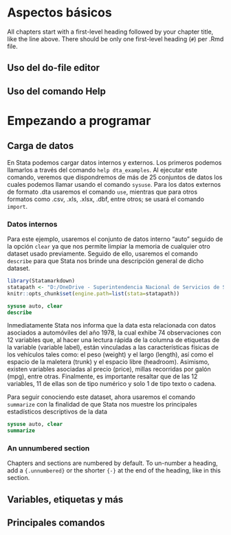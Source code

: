 # Aspectos básicos

All chapters start with a first-level heading followed by your chapter title, like the line above. There should be only one first-level heading (`#`) per .Rmd file.

## Uso del do-file editor

## Uso del comando Help

# Empezando a programar

## Carga de datos

En Stata podemos cargar datos internos y externos. Los primeros podemos llamarlos a través del comando `help dta_examples`. Al ejecutar este comando, veremos que dispondremos de más de 25 conjuntos de datos los cuales podemos llamar usando el comando `sysuse`. Para los datos externos de formato .dta usaremos el comando `use`, mientras que para otros formatos como .csv, .xls, .xlsx, .dbf, entre otros; se usará el comando `import`.    

### Datos internos

Para este ejemplo, usaremos el conjunto de datos interno "auto" seguido de la opción `clear` ya que nos permite limpiar la memoria de cualquier otro dataset usado previamente. Seguido de ello, usaremos el comando `describe` para que Stata nos brinde una descripción general de dicho dataset.

```{r, include=FALSE}
library(Statamarkdown)
statapath <- "D:/OneDrive - Superintendencia Nacional de Servicios de Saneamiento/Escritorio/Stata16/StataMP-64.exe"
knitr::opts_chunk$set(engine.path=list(stata=statapath))
```

```{stata}
sysuse auto, clear
describe
```

Inmediatamente Stata nos informa que la data esta relacionada con datos asociados a automóviles del año 1978, la cual exhibe 74 observaciones con 12 variables que, al hacer una lectura rápida de la columna de etiquetas de la variable (variable label), están vinculadas a las características físicas de los vehículos tales como: el peso (weight) y el largo (length), así como el espacio de la maletera (trunk) y el espacio libre (headroom). Asimismo, existen variables asociadas al precio (price), millas recorridas por galón (mpg), entre otras. Finalmente, es importante resaltar que de las 12 variables, 11 de ellas son de tipo numérico y solo 1 de tipo texto o cadena. 

Para seguir conociendo este dataset, ahora usaremos el comando `summarize` con la finalidad de que Stata nos muestre los principales estadísticos descriptivos de la data


```{stata}
sysuse auto, clear
summarize
```



### An unnumbered section {-}

Chapters and sections are numbered by default. To un-number a heading, add a `{.unnumbered}` or the shorter `{-}` at the end of the heading, like in this section.

## Variables, etiquetas y más

## Principales comandos
